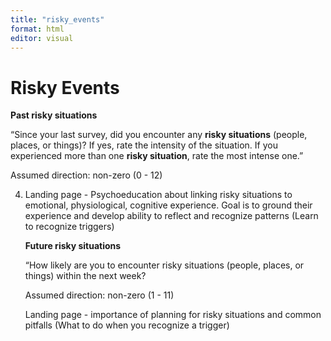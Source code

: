 ```yaml
---
title: "risky_events"
format: html
editor: visual
---
```


# **Risky Events**

**Past risky situations**

"Since your last survey, did you encounter any **risky situations** (people, places, or things)? If yes, rate the intensity of the situation. If you experienced more than one **risky situation**, rate the most intense one."

Assumed direction: non-zero (0 - 12)

4.  Landing page - Psychoeducation about linking risky situations to emotional, physiological, cognitive experience. Goal is to ground their experience and develop ability to reflect and recognize patterns (Learn to recognize triggers)

    **Future risky situations**

    "How likely are you to encounter risky situations (people, places, or things) within the next week?

    Assumed direction: non-zero (1 - 11)

    Landing page - importance of planning for risky situations and common pitfalls (What to do when you recognize a trigger)
